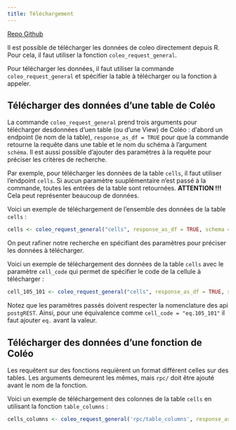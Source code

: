 ```yaml
---
title: Téléchargement
---
```



[Repo Github](https://github.com/BiodiversiteQuebec/rcoleo/blob/master/docs/telecharge-donnees.md)


Il est possible de télécharger les données de coleo directement depuis R. Pour cela, il faut utiliser la fonction `coleo_request_general`.

Pour télécharger les données, il faut utiliser la commande `coleo_request_general` et spécifier la table à télécharger ou la fonction à appeler. 


## Télécharger des données d'une table de Coléo

La commande `coleo_request_general` prend trois arguments pour télécharger desdonnées d'uen table (ou d'une View) de Coléo : d'abord un endpoint (le nom de la table), `response_as_df = TRUE` pour que la commande retourne la requête dans une table et le nom du schéma à l'argument `schéma`. Il est aussi possible d'ajouter des paramètres à la requête pour préciser les critères de recherche.

Par exemple, pour télécharger les données de la table `cells`, il faut utiliser l'endpoint `cells`. Si aucun paramètre suuplémentaire n'est passé à la commande, toutes les entrées de la table sont retournées. **ATTENTION !!!** Cela peut représenter beaucoup de données.

Voici un exemple de téléchargement de l'ensemble des données de la table `cells` :

```r
cells <- coleo_request_general("cells", response_as_df = TRUE, schema = "public")
```

On peut rafiner notre recherche en spécifiant des paramètres pour préciser les données à télécharger.

Voici un exemple de téléchargement des données de la table `cells` avec le paramètre `cell_code` qui permet de spécifier le code de la cellule à télécharger :

```r
cell_105_101 <- coleo_request_general("cells", response_as_df = TRUE, schema = "public", cell_code = "eq.105_101")
```

Notez que les paramètres passés doivent respecter la nomenclature des api `postgREST`. Ainsi, pour une équivalence comme `cell_code = "eq.105_101"` il faut ajouter `eq.` avant la valeur.


## Télécharger des données d'une fonction de Coléo

Les requêtent sur des fonctions requièrent un format différent celles sur des tables. Les arguments demeurent les mêmes, mais `rpc/` doit être ajouté avant le nom de la fonction. 

Voici un exemple de téléchargement des colonnes de la table `cells` en utilisant la fonction `table_columns` :

```r
cells_columns <- coleo_request_general('rpc/table_columns', response_as_df = TRUE, 'table_name' = 'cells')
```